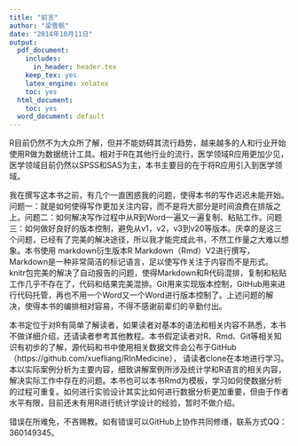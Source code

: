 ```yaml
---
title: "前言"
author: "梁雪枫"
date: "2014年10月11日"
output:
  pdf_document:
    includes:
      in_header: header.tex
    keep_tex: yes
    latex_engine: xelatex
    toc: yes
  html_document:
    toc: yes
  word_document: default
---
```

R目前仍然不为大众所了解，但并不能妨碍其流行趋势，越来越多的人和行业开始使用R做为数据统计工具。相对于R在其他行业的流行，医学领域R应用更加少见，医学领域目前仍然以SPSS和SAS为主，本书主要目的在于将R应用引入到医学领域。

我在撰写这本书之前，有几个一直困惑我的问题，使得本书的写作迟迟未能开始。问题一：就是如何使得写作更加关注内容，而不是将大部分是时间浪费在排版之上。问题二：如何解决写作过程中从R到Word一遍又一遍复制、粘贴工作。问题三：如何做好良好的版本控制，避免从v1，v2，v3到v20等版本。庆幸的是这三个问题，已经有了完美的解决途径，所以我才能完成此书，不然工作量之大难以想象。本书使用 markdown衍生版本R Markdown（Rmd）V2进行撰写，Markdown是一种非常简洁的标记语言，足以使写作关注于内容而不是形式。knitr包完美的解决了自动报告的问题，使得Markdown和R代码混排，复制和粘贴工作几乎不存在了，代码和结果完美混排。Git用来实现版本控制，GitHub用来进行代码托管，再也不用一个Word又一个Word进行版本控制了。上述问题的解决，使得本书的编排相对容易，不得不感谢前辈们的辛勤付出。

本书定位于对R有简单了解读者，如果读者对基本的语法和相关内容不熟悉，本书不做详细介绍，还请读者参考其他教程。本书假定读者对R、Rmd、Git等相关知识有初步的了解，源代码和书中使用相关数据文件会公布于GitHub（https://github.com/xuefliang/RInMedicine）， 请读者clone在本地进行学习。本以实际案例分析为主要内容，细致讲解案例所涉及统计学和R语言的相关内容，解决实际工作中存在的问题。本书也可以本书Rmd为模板，学习如何使数据分析的过程可重复。如何进行实验设计其实比如何进行数据分析更加重要，但由于作者水平有限，目前还未有用R进行统计学设计的经验，暂时不做介绍。

错误在所难免，不吝赐教。如有错误可以GitHub上协作共同修缮，联系方式QQ：360149345。